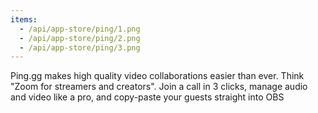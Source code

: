 ```yaml
---
items:
  - /api/app-store/ping/1.png
  - /api/app-store/ping/2.png
  - /api/app-store/ping/3.png
---
```


Ping.gg makes high quality video collaborations easier than ever. Think "Zoom for streamers and creators". Join a call in 3 clicks, manage audio and video like a pro, and copy-paste your guests straight into OBS
